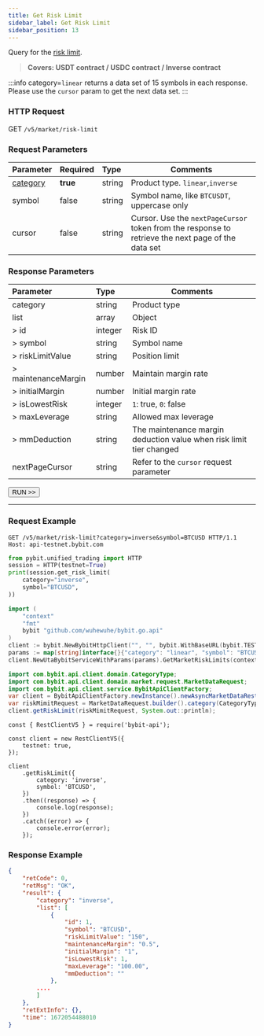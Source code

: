 ---
title: Get Risk Limit
sidebar_label: Get Risk Limit
sidebar_position: 13
---

Query for the <a href="https://www.bybit.com/en/help-center/article/Risk-Limit-Perpetual-and-Futures">risk limit</a>.
> **Covers: USDT contract / USDC contract / Inverse contract**

:::info
category=`linear` returns a data set of 15 symbols in each response. Please use the `cursor` param to get the next data set.
:::

### HTTP Request
GET `/v5/market/risk-limit`

### Request Parameters
| Parameter | Required | Type | Comments|
|:----- |:-------|:-----|------ |
|[category](../enum#category) |**true** |string |Product type. `linear`,`inverse` |
|symbol |false |string |Symbol name, like `BTCUSDT`, uppercase only |
|cursor |false |string |Cursor. Use the `nextPageCursor` token from the response to retrieve the next page of the data set|

### Response Parameters
| Parameter | Type | Comments|
|:----- |:-----|----- |
|category |string |Product type |
|list |array |Object |
|> id |integer |Risk ID |
|> symbol |string |Symbol name |
|> riskLimitValue |string |Position limit |
|> maintenanceMargin |number |Maintain margin rate |
|> initialMargin |number |Initial margin rate |
|> isLowestRisk |integer |`1`: true, `0`: false |
|> maxLeverage |string |Allowed max leverage |
|> mmDeduction |string |The maintenance margin deduction value when risk limit tier changed |
|nextPageCursor |string |Refer to the `cursor` request parameter |

<a href="/api-explorer/v5/market/risk-limit"><Button>RUN >></Button></a>

---

### Request Example

<Tabs groupId="programming-languages">
<TabItem value="http" label="HTTP">

```http
GET /v5/market/risk-limit?category=inverse&symbol=BTCUSD HTTP/1.1
Host: api-testnet.bybit.com
```

</TabItem>
<TabItem value="python" label="Python">

```python
from pybit.unified_trading import HTTP
session = HTTP(testnet=True)
print(session.get_risk_limit(
    category="inverse",
    symbol="BTCUSD",
))
```

</TabItem>
<TabItem value="GO" label="GO">

```go
import (
	"context"
	"fmt"
	bybit "github.com/wuhewuhe/bybit.go.api"
)
client := bybit.NewBybitHttpClient("", "", bybit.WithBaseURL(bybit.TESTNET))
params := map[string]interface{}{"category": "linear", "symbol": "BTCUSDT"}
client.NewUtaBybitServiceWithParams(params).GetMarketRiskLimits(context.Background())
```

</TabItem>
<TabItem value="java" label="Java">

```java
import com.bybit.api.client.domain.CategoryType;
import com.bybit.api.client.domain.market.request.MarketDataRequest;
import com.bybit.api.client.service.BybitApiClientFactory;
var client = BybitApiClientFactory.newInstance().newAsyncMarketDataRestClient();
var riskMimitRequest = MarketDataRequest.builder().category(CategoryType.INVERSE).symbol("ADAUSD").build();
client.getRiskLimit(riskMimitRequest, System.out::println);
```

</TabItem>
<TabItem value="Node" label="Node.js">

```n4js
const { RestClientV5 } = require('bybit-api');

const client = new RestClientV5({
    testnet: true,
});

client
    .getRiskLimit({
        category: 'inverse',
        symbol: 'BTCUSD',
    })
    .then((response) => {
        console.log(response);
    })
    .catch((error) => {
        console.error(error);
    });
```

</TabItem>
</Tabs>

### Response Example

```json
{
    "retCode": 0,
    "retMsg": "OK",
    "result": {
        "category": "inverse",
        "list": [
            {
                "id": 1,
                "symbol": "BTCUSD",
                "riskLimitValue": "150",
                "maintenanceMargin": "0.5",
                "initialMargin": "1",
                "isLowestRisk": 1,
                "maxLeverage": "100.00",
                "mmDeduction": ""
            },
        ....
        ]
    },
    "retExtInfo": {},
    "time": 1672054488010
}
```
